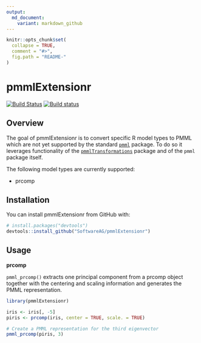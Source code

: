 ```yaml
---
output:
  md_document:
    variant: markdown_github
---
```


<!-- README.md is generated from README.Rmd. Please edit that file -->

```r
knitr::opts_chunk$set(
  collapse = TRUE,
  comment = "#>",
  fig.path = "README-"
)
```

# pmmlExtensionr

[![Build Status](https://travis-ci.org/SoftwareAG/pmmlExtensionr.svg?branch=master)](https://travis-ci.org/SoftwareAG/pmmlExtensionr)
[![Build status](https://ci.appveyor.com/api/projects/status/99vd7jwrue71kx05/branch/master?svg=true)](https://ci.appveyor.com/project/alex23lemm/pmmlextensionr/branch/master)


## Overview

The goal of pmmlExtensionr is to convert specific R model types to PMML which are not yet supported by the standard [`pmml`](http://cran.r-project.org/web/packages/pmml/) package. To do so it leverages functionality of the [`pmmlTransformations`](http://cran.r-project.org/web/packages/pmmlTransformations/) package and of the `pmml` package itself.

The following model types are currently supported:

* prcomp

## Installation

You can install pmmlExtensionr from GitHub with:

```r

# install.packages("devtools")
devtools::install_github("SoftwareAG/pmmlExtensionr")
```


## Usage

**prcomp**

`pmml_prcomp()` extracts one principal component from a prcomp object together with the
centering and scaling information and generates the PMML representation.


```r
library(pmmlExtensionr)

iris <- iris[, -5]
piris <- prcomp(iris, center = TRUE, scale. = TRUE)

# Create a PMML representation for the third eigenvector
pmml_prcomp(piris, 3)

```


